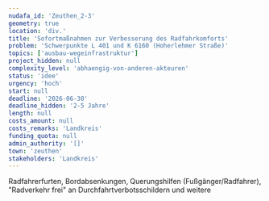 ```yaml
---
nudafa_id: 'Zeuthen_2-3'
geometry: true
location: 'div.'
title: 'Sofortmaßnahmen zur Verbesserung des Radfahrkomforts'
problem: 'Schwerpunkte L 401 und K 6160 (Hoherlehmer Straße)'
topics: ['ausbau-wegeinfrastruktur']
project_hidden: null
complexity_level: 'abhaengig-von-anderen-akteuren'
status: 'idee'
urgency: 'hoch'
start: null
deadline: '2026-06-30'
deadline_hidden: '2-5 Jahre'
length: null
costs_amount: null
costs_remarks: 'Landkreis'
funding_quota: null
admin_authority: '[]'
town: 'zeuthen'
stakeholders: 'Landkreis'
---
```


Radfahrerfurten, Bordabsenkungen, Querungshilfen (Fußgänger/Radfahrer), "Radverkehr frei" an Durchfahrtverbotsschildern und weitere
